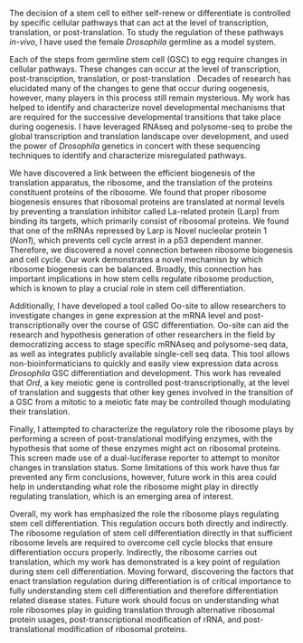 
\setstretch{2.0}  

\par The decision of a stem cell to either self-renew or differentiate is controlled by specific cellular pathways that can act at the level of transcription, translation, or post-translation. To study the regulation of these pathways *in-vivo*, I have used the female *Drosophila* germline as a model system. 

\par Each of the steps from germline stem cell (GSC) to egg require changes in cellular pathways. These changes can occur at the level of transcription, post-transciption, translation, or post-translation . Decades of research has elucidated many of the changes to gene that occur during oogenesis, however, many players in this process still remain mysterious. My work has helped to identify and characterize novel developmental mechanisms that are required for the successive developmental transitions that take place during oogenesis. I have leveraged RNAseq and polysome-seq to probe the global transcription and translation landscape over development, and used the power of *Drosophila* genetics in concert with these sequencing techniques to identify and characterize misregulated pathways.  

\par We have discovered a link between the efficient biogenesis of the translation apparatus, the ribosome, and the translation of the proteins constituent proteins of the ribosome. We found that proper ribosome biogenesis ensures that ribosomal proteins are translated at normal levels by preventing a translation inhibitor called La-related protein (Larp) from binding its targets, which primarily consist of ribosomal proteins. We found that one of the mRNAs repressed by Larp is Novel nucleolar protein 1 (*Non1*), which prevents cell cycle arrest in a p53 dependent manner. Therefore, we discovered a novel connection between ribosome biogenesis and cell cycle. Our work demonstrates a novel mechamisn by which ribosome biogenesis can be balanced. Broadly, this connection has important implications in how stem cells regulate ribosome production, which is known to play a crucial role in stem cell differentiation.  

\par Additionally, I have developed a tool called Oo-site to allow researchers to investigate changes in gene expression at the mRNA level and post-transcriptionally over the course of GSC differentiation. Oo-site can aid the research and hypothesis generation of other researchers in the field by democratizing access to stage specific mRNAseq and polysome-seq data, as well as integrates publicly available single-cell seq data. This tool allows non-bioinformaticians to quickly and easily view expression data across *Drosophila* GSC differentiation and development. This work has revealed that *Ord*, a key meiotic gene is controlled post-transcriptionally, at the level of translation and suggests that other key genes involved in the transition of a GSC from a mitotic to a meiotic fate may be controlled though modulating their translation.  

\par Finally, I attempted to characterize the regulatory role the ribosome plays by performing a screen of post-translational modifying enzymes, with the hypothesis that some of these enzymes might act on ribosomal proteins. This screen made use of a dual-luciferase reporter to attempt to monitor changes in translation status. Some limitations of this work have thus far prevented any firm conclusions, however, future work in this area could help in understanding what role the ribosome might play in directly regulating translation, which is an emerging area of interest.

\par Overall, my work has emphasized the role the ribosome plays regulating stem cell differentiation. This regulation occurs both directly and indirectly. The ribosome regulation of stem cell differentiation directly in that sufficient ribosome levels are required to overcome cell cycle blocks that ensure differentiation occurs properly. Indirectly, the ribosome carries out translation, which my work has demonstrated is a key point of regulation during stem cell differentiation. Moving forward, discovering the factors that enact translation regulation during differentiation is of critical importance to fully understanding stem cell differentiation and therefore differentiation related disease states. Future work should focus on understanding what role ribosomes play in guiding translation through alternative ribosomal protein usages, post-transcriptional modification of rRNA, and post-translational modification of ribosomal proteins.
